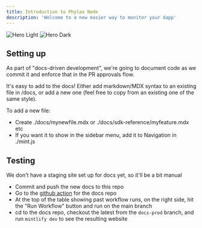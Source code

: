 ```yaml
---
title: Introduction to Phylax Node
description: 'Welcome to a new easier way to monitor your dapp'
---
```


<img
  className="block dark:hidden"
  src="/images/hero-light.svg"
  alt="Hero Light"
/>
<img
  className="hidden dark:block"
  src="/images/hero-dark.svg"
  alt="Hero Dark"
/>

## Setting up

As part of "docs-driven development", we're going to document code
as we commit it and enforce that in the PR approvals flow.

It's easy to add to the docs! Either add markdown/MDX syntax to an
existing file in /docs, or add a new one (feel free to copy from an
existing one of the same style). 

To add a new file:
 - Create ./docs/mynewfile.mdx or ./docs/sdk-reference/myfeature.mdx etc
 - If you want it to show in the sidebar menu, add it to Navigation in ./mint.js

## Testing

We don't have a staging site set up for docs yet, so it'll be a bit manual
 - Commit and push the new docs to this repo
 - Go to the [github action](https://github.com/phylaxsystems/phylax-docs/actions/workflows/mintlify-compile-docs.yml) for the docs repo
 - At the top of the table showing past workflow runs, on the right side, hit the "Run Workflow" button and run on the main branch
 - cd to the docs repo, checkout the latest from the `docs-prod` branch, and run `mintlify dev` to see the resulting website
